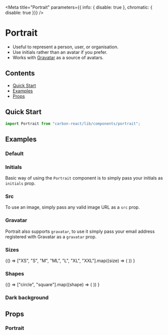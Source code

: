 

<Meta
  title="Portrait"
  parameters={{ info: { disable: true }, chromatic: { disable: true }}}
/>

# Portrait

- Useful to represent a person, user, or organisation.
- Use initials rather than an avatar if you prefer.
- Works with [Gravatar](http://en.gravatar.com/) as a source of avatars.

## Contents
- [Quick Start](#quick-start)
- [Examples](#examples)
- [Props](#props)

## Quick Start

```javascript
import Portrait from "carbon-react/lib/components/portrait";
```
## Examples

### Default

<Preview>
  <Story name="default">
    <Portrait />
  </Story>
</Preview>

### Initials

Basic way of using the `Portrait` component is to simply pass your initials as `initials` prop.

<Preview>
  <Story name="initials">
    <Portrait initials="MK" />
  </Story>
</Preview>

### Src

To use an image, simply pass any valid image URL as a `src` prop.

<Preview>
  <Story name="src">
    <Portrait src="https://avataaars.io/?avatarStyle=Transparent&topType=LongHairStraight&accessoriesType=Blank&hairColor=BrownDark&facialHairType=Blank&clotheType=BlazerShirt&eyeType=Default&eyebrowType=Default&mouthType=Default&skinColor=Light" />
  </Story>
</Preview>

### Gravatar

Portrait also supports `gravatar`, to use it simply pass your email address registered with Gravatar as a `gravatar` prop.

<Preview>
  <Story name="gravatar">
    <Portrait gravatar="andrew.tait@sage.com" />
  </Story>
</Preview>

### Sizes

<Preview>
  <Story name="sizes">
    {() =>
      ["XS", "S", "M", "ML", "L", "XL", "XXL"].map((size) => (
        <Portrait key={size} size={size} />
      ))
    }
  </Story>
</Preview>

### Shapes

<Preview>
  <Story name="shapes">
    {() =>
      ["circle", "square"].map((shape) => (
        <Portrait key={shape} shape={shape} />
      ))
    }
  </Story>
</Preview>

### Dark background

<Preview>
  <Story name="dark background">
    <Portrait darkBackground />
  </Story>
</Preview>

## Props

### Portrait
<Props of={Portrait} />
